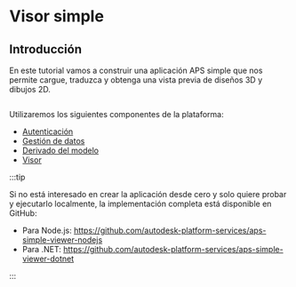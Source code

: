 
# Visor simple

## Introducción

En este tutorial vamos a construir una aplicación APS simple que nos permite
cargue, traduzca y obtenga una vista previa de diseños 3D y dibujos 2D.

<Image img={PreviewUrl} />

Utilizaremos los siguientes componentes de la plataforma:

- [Autenticación](https://aps.autodesk.com/en/docs/oauth/v2/developers_guide/overview)
- [Gestión de datos](https://aps.autodesk.com/en/docs/data/v2/developers_guide/overview)
- [Derivado del modelo](https://aps.autodesk.com/en/docs/model-derivative/v2/developers_guide/overview)
- [Visor](https://aps.autodesk.com/en/docs/viewer/v7/developers_guide/overview)



:::tip

Si no está interesado en crear la aplicación desde cero y solo quiere probar
y ejecutarlo localmente, la implementación completa está disponible en GitHub:
- Para Node.js: https://github.com/autodesk-platform-services/aps-simple-viewer-nodejs
- Para .NET: https://github.com/autodesk-platform-services/aps-simple-viewer-dotnet


:::

